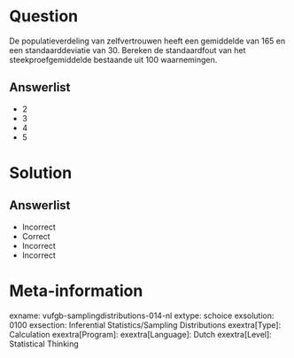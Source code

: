 Question
========
  
De populatieverdeling van zelfvertrouwen heeft een gemiddelde van 165 en een standaarddeviatie van 30. Bereken de standaardfout van het steekproefgemiddelde bestaande uit 100 waarnemingen.
  
Answerlist
----------
* 2
* 3
* 4
* 5

Solution
========

Answerlist
----------
* Incorrect
* Correct
* Incorrect
* Incorrect

Meta-information
================
exname: vufgb-samplingdistributions-014-nl
extype: schoice
exsolution: 0100
exsection: Inferential Statistics/Sampling Distributions
exextra[Type]: Calculation
exextra[Program]: 
exextra[Language]: Dutch
exextra[Level]: Statistical Thinking